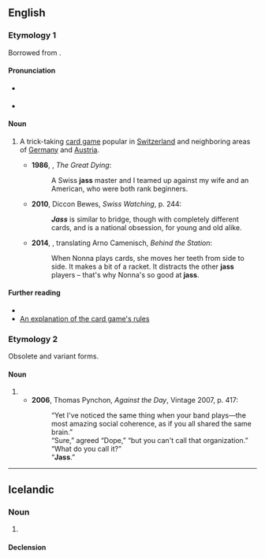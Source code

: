 {{also|Jass}}
==English==

===Etymology 1===
Borrowed from {{bor|en|gsw|Jass}}.

====Pronunciation====
* {{a|UK}} {{IPA|en|/jas/}}
* {{rhymes|en|as|s=1}}

====Noun====
{{en-noun|-}}

# {{lb|en|card games}} A trick-taking [[card game]] popular in [[Switzerland]] and neighboring areas of [[Germany]] and [[Austria]].
#* '''1986''', {{w|Kenneth Hsu}}, ''The Great Dying'':
#*: A Swiss '''jass''' master and I teamed up against my wife and an American, who were both rank beginners.
#* '''2010''', Diccon Bewes, ''Swiss Watching'', p. 244:
#*: '''''Jass''''' is similar to bridge, though with completely different cards, and is a national obsession, for young and old alike.
#* '''2014''', {{w|Donal McLaughlin}}, translating Arno Camenisch, ''Behind the Station'':
#*: When Nonna plays cards, she moves her teeth from side to side. It makes a bit of a racket. It distracts the other '''jass''' players – that's why Nonna's so good at '''jass'''.

====Further reading====
* {{pedia|lang=en}}
* [https://www.pagat.com/jass/swjass.html An explanation of the card game's rules]

===Etymology 2===
Obsolete and variant forms.

====Noun====
{{en-noun|-}}

# {{obsolete spelling of|en|jazz}}
#* '''2006''', Thomas Pynchon, ''Against the Day'', Vintage 2007, p. 417:
#*: “Yet I've noticed the same thing when your band plays—the most amazing social coherence, as if you all shared the same brain.”
#*: “Sure,” agreed “Dope,” “but you can't call that organization.”
#*: “What do you call it?”
#*: “'''Jass'''.”

----

==Icelandic==

===Noun===
{{is-noun|m|jass|-}}

# {{alt form|is|djass}}

====Declension====
{{is-decl-noun-m-s1|j|a|ss|i=i|pl=-}}